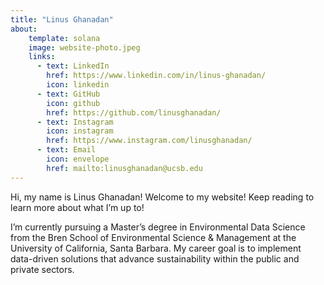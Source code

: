 ```yaml
---
title: "Linus Ghanadan"
about:
    template: solana
    image: website-photo.jpeg
    links: 
      - text: LinkedIn
        href: https://www.linkedin.com/in/linus-ghanadan/
        icon: linkedin
      - text: GitHub
        icon: github
        href: https://github.com/linusghanadan/
      - text: Instagram
        icon: instagram
        href: https://www.instagram.com/linusghanadan/
      - text: Email
        icon: envelope
        href: mailto:linusghanadan@ucsb.edu
---
```


Hi, my name is Linus Ghanadan! Welcome to my website! Keep reading to learn more about what I'm up to!

I'm currently pursuing a Master's degree in Environmental Data Science from the Bren School of Environmental Science & Management at the University of California, Santa Barbara. My career goal is to implement data-driven solutions that advance sustainability within the public and private sectors.

